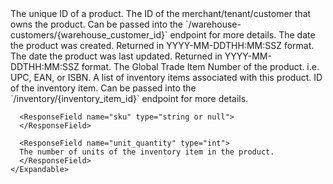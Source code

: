 <Expandable title="Product">

<ResponseField name="id" type="string">
  The unique ID of a product.
</ResponseField>

<ResponseField name="warehouse_customer_id" type="string or null">
  The ID of the merchant/tenant/customer that owns the product.
  Can be passed into the `/warehouse-customers/{warehouse_customer_id}` endpoint for more details.
</ResponseField>

<ResponseField name="created_date" type="string">
  The date the product was created. Returned in YYYY-MM-DDTHH:MM:SSZ format.
</ResponseField>

<ResponseField name="updated_date" type="string">
  The date the product was last updated. Returned in YYYY-MM-DDTHH:MM:SSZ format.
</ResponseField>

<ResponseField name="name" type="string">
</ResponseField>

<ResponseField name="sku" type="string or null">
</ResponseField>

<ResponseField name="gtin" type="string or null">
  The Global Trade Item Number of the product. i.e. UPC, EAN, or ISBN.
</ResponseField>

<ResponseField name="inventory_items" type="list of inventory_items">
    A list of inventory items associated with this product.
    <Expandable title="inventory_item">
      <ResponseField name="inventory_item_id" type="string">
      ID of the inventory item. Can be passed into the `/inventory/{inventory_item_id}` endpoint for more details.
      </ResponseField>

      <ResponseField name="sku" type="string or null">
      </ResponseField>

      <ResponseField name="unit_quantity" type="int">
      The number of units of the inventory item in the product.
      </ResponseField>
    </Expandable>
</ResponseField>

<ResponseField name="is_kit" type="bool">
</ResponseField>

</Expandable>

